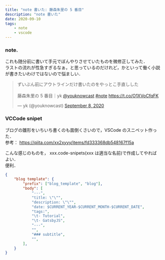 ```yaml
---
title: "note 書いた: 藤森朱里の 5 番目"
description: "note 書いた"
date: 2020-09-10
tags:
    - note
    - vscode
---
```


### note.

これも随分前に書いて手元でぼんやりさせていたものを微修正してみた．  
ラストの流れが性急すぎるなぁ，と思っているのだけれど，かといって働く小説が書きたいわけではないので悩ましい．

<blockquote class="twitter-tweet"><p lang="ja" dir="ltr">ずいぶん前にアウトラインだけ書いたのをやっとこ手直しした<br /><br />藤森朱里の 5 番目｜yk <a href="https://twitter.com/youknowcast?ref_src=twsrc%5Etfw">@youknowcast</a> <a href="https://twitter.com/hashtag/note?src=hash&amp;ref_src=twsrc%5Etfw">#note</a> <a href="https://t.co/O1XVoCfqFK">https://t.co/O1XVoCfqFK</a></p>&mdash; yk (@youknowcast) <a href="https://twitter.com/youknowcast/status/1303393279770152960?ref_src=twsrc%5Etfw">September 8, 2020</a></blockquote> <script async src="https://platform.twitter.com/widgets.js" charset="utf-8"></script>


### VCCode snipet

ブログの雛形をいちいち書くのも面倒くさいので，VSCode のスニペット作った．  
参考：
https://qiita.com/xx2xyyy/items/fd333368db548167f15a

こんな感じのものを， xxx.code-snipets(xxx は適当な名前)で作成してやればよい．  
便利．
```json
{
	"blog template": {
		"prefix": ["blog_template", "blog"],
		"body": [
			"---",
			"title: \"\"",
			"description: \"\"",
			"date: $CURRENT_YEAR-$CURRENT_MONTH-$CURRENT_DATE",
			"tags:",
			"\t- Tutorial",
			"\t- GatsbyJS",
			"---",
			"",
			"### subtitle",
			"",
		],
	}
}
```
